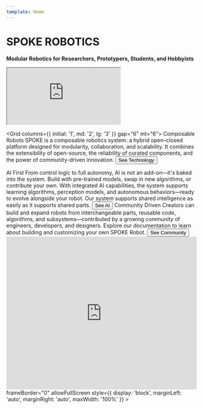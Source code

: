 ```yaml
---
template: Home
---
```


# SPOKE ROBOTICS

**Modular Robotics for Researchers, Prototypers, Students, and Hobbyists**

<iframe src='https://my.spline.design/spokehomeworking09-ImkDEpk2Asr4PDcGr4oMh0q7/' style={{ width: '100%', height: '800px', border: 0 }}></iframe>

<Grid columns={{ initial: '1', md: '2', lg: '3' }} gap="6" mt="6">
  <FeatureBox>
    <Heading size="4">Composable Robots</Heading>
    <Text mt="2">
      SPOKE is a composable robotics system: a hybrid open–closed platform designed for modularity, collaboration, and scalability. It combines the extensibility of open-source, the reliability of curated components, and the power of community-driven innovation.
    </Text>
    <Button asChild>
      <NextLink href="/technology">See Technology</NextLink>
    </Button>
  </FeatureBox>

  <FeatureBox>
    <Heading size="4">AI First</Heading>
    <Text mt="2">
      From control logic to full autonomy, AI is not an add-on—it's baked into the system. Build with pre-trained models, swap in new algorithms, or contribute your own. With integrated AI capabilities, the system supports learning algorithms, perception models, and autonomous behaviors—ready to evolve alongside your robot. Our system supports shared intelligence as easily as it supports shared parts.
    </Text>
    <Button asChild>
      <NextLink href="/AI">See AI</NextLink>
    </Button>
  </FeatureBox>

  <FeatureBox>
    <Heading size="4">Community Driven</Heading>
    <Text mt="2">
      Creators can build and expand robots from interchangeable parts, reusable code, algorithms, and subsystems—contributed by a growing community of engineers, developers, and designers. Explore our documentation to learn about building and customizing your own SPOKE Robot.
    </Text>
    <Button asChild>
      <NextLink href="/community">See Community</NextLink>
    </Button>
  </FeatureBox>
</Grid>

<iframe
  width="100%"
  height="405"
src="https://20a92129.sibforms.com/serve/MUIFABYzW_uWNXgRXsIeJBbYaL8SynpQhDtrtdX8GBHMHqSvB7JiWc0Go4YILcxxwy0HdlDpLlx2XyWA0sBv_WPmJsrQY2STUr_36HHlf1CDh86LMiIM2o6ZbZZFZhV5m9ZTKaj93bNbRDVGTK59jdJ3WrxlZIbZacFC-uV6wCP6wXGkBOXswGsPpget80X7IgBmKm_2SYMLJ99m" frameborder="0" scrolling="auto" allowfullscreen style="display: block;margin-left: auto;margin-right: auto;max-width: 100%;"></iframe>
  frameBorder="0"
  allowFullScreen
  style={{ display: 'block', marginLeft: 'auto', marginRight: 'auto', maxWidth: '100%' }}
></iframe>
